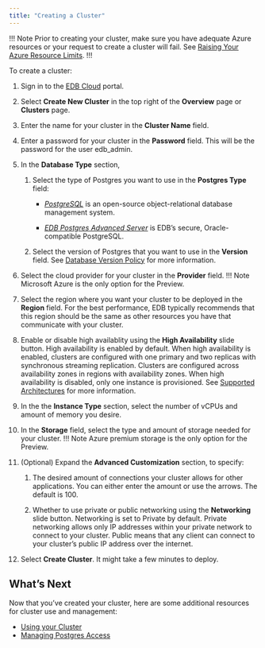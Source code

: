 ```yaml
---
title: "Creating a Cluster"
---
```

!!! Note
Prior to creating your cluster, make sure you have adequate Azure resources or your request to create a cluster will fail. See [Raising Your Azure Resource Limits](01_check_resource_limits).
!!!


To create a cluster:

1. Sign in to the [EDB Cloud](https://portal.edbcloud.com) portal.

3. Select **Create New Cluster** in the top right of the **Overview** page or **Clusters** page.
4. Enter the name for your cluster in the **Cluster Name** field.
5. Enter a password for your cluster in the **Password** field. This will be the password for the user edb_admin.
6. In the **Database Type** section,
   1. Select the type of Postgres you want to use in the **Postgres Type** field:
      - [*PostgreSQL*](../../../supported-open-source/postgresql/) is an open-source object-relational database management system.
     
      - [*EDB Postgres Advanced Server*](../../../epas/latest/) is EDB’s secure, Oracle-compatible PostgreSQL.
  
   6. Select the version of Postgres that you want to use in the **Version** field. See [Database Version Policy](../overview/05_database_version_policy) for more information.
7. Select the cloud provider for your cluster in the **Provider** field.
   !!! Note
       Microsoft Azure is the only option for the Preview.
8. Select the region where you want your cluster to be deployed in the **Region** field. For the best performance, EDB typically recommends that this region should be the same as other resources you have that communicate with your cluster.
9. Enable or disable high availablity using the **High Availability** slide button. High availability is enabled by default. When high availability is enabled, clusters are configured with one primary and two replicas with synchronous streaming replication. Clusters are configured across availability zones in regions with availability zones. When high availability is disabled, only one instance is provisioned. See [Supported Architectures](../overview/02_high_availibility) for more information.
10. In the the **Instance Type** section, select the number of vCPUs and amount of memory you desire.
11. In the **Storage** field, select the type and amount of storage needed for your cluster.
   !!! Note
       Azure premium storage is the only option for the Preview.
12. (Optional) Expand the **Advanced Customization** section, to specify:
    1.  The desired amount of connections your cluster allows for other applications. You can either enter the amount or use the arrows. The default is 100.
   
    1.  Whether to use private or public networking using the **Networking** slide button. Networking is set to Private by default. Private networking allows only IP addresses within your private network to connect to your cluster. Public means that any client can connect to your cluster’s public IP address over the internet.
17. Select **Create Cluster**. It might take a few minutes to deploy.

## What’s Next

Now that you’ve created your cluster, here are some additional resources for cluster use and management:

* [Using your Cluster]( ../using_cluster/)
* [Managing Postgres Access](../../administering_cluster/02_postgres_access/)

